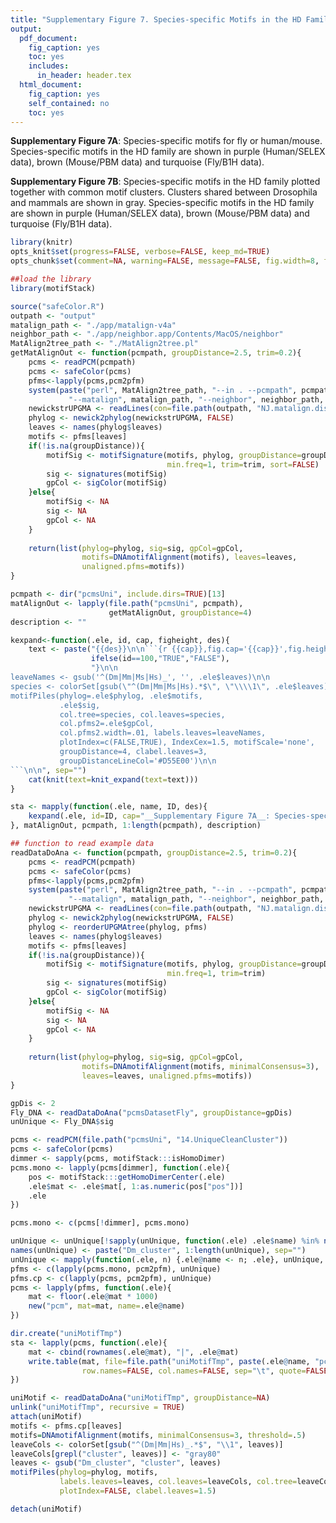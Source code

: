 ```yaml
---
title: "Supplementary Figure 7. Species-specific Motifs in the HD Family"
output: 
  pdf_document:
    fig_caption: yes
    toc: yes
    includes:
      in_header: header.tex
  html_document:
    fig_caption: yes
    self_contained: no
    toc: yes
---
```


__Supplementary Figure 7A__: Species-specific motifs for fly or human/mouse. Species-specific motifs in the HD family are shown in purple (Human/SELEX data), brown (Mouse/PBM data) and turquoise (Fly/B1H data).

__Supplementary Figure 7B__: Species-specific motifs in the HD family plotted together with common motif clusters. Clusters shared between Drosophila and mammals are shown in gray. Species-specific motifs in the HD family are shown in purple (Human/SELEX data), brown (Mouse/PBM data) and turquoise (Fly/B1H data).

```r
library(knitr)
opts_knit$set(progress=FALSE, verbose=FALSE, keep_md=TRUE)
opts_chunk$set(comment=NA, warning=FALSE, message=FALSE, fig.width=8, fig.pos="!htb")
```
```r
##load the library
library(motifStack)
```
```r
source("safeColor.R")
outpath <- "output"
matalign_path <- "./app/matalign-v4a"
neighbor_path <- "./app/neighbor.app/Contents/MacOS/neighbor"
MatAlign2tree_path <- "./MatAlign2tree.pl"
getMatAlignOut <- function(pcmpath, groupDistance=2.5, trim=0.2){
    pcms <- readPCM(pcmpath)
    pcms <- safeColor(pcms)
    pfms<-lapply(pcms,pcm2pfm)
    system(paste("perl", MatAlign2tree_path, "--in . --pcmpath", pcmpath, "--out", outpath,
             "--matalign", matalign_path, "--neighbor", neighbor_path, "--tree","UPGMA"))
    newickstrUPGMA <- readLines(con=file.path(outpath, "NJ.matalign.distMX.nwk"))
    phylog <- newick2phylog(newickstrUPGMA, FALSE)
    leaves <- names(phylog$leaves)
    motifs <- pfms[leaves]
    if(!is.na(groupDistance)){
        motifSig <- motifSignature(motifs, phylog, groupDistance=groupDistance,
                                   min.freq=1, trim=trim, sort=FALSE)
        sig <- signatures(motifSig)
        gpCol <- sigColor(motifSig)
    }else{
        motifSig <- NA
        sig <- NA
        gpCol <- NA
    }
    
    return(list(phylog=phylog, sig=sig, gpCol=gpCol, 
                motifs=DNAmotifAlignment(motifs), leaves=leaves, 
                unaligned.pfms=motifs))
}

pcmpath <- dir("pcmsUni", include.dirs=TRUE)[13]
matAlignOut <- lapply(file.path("pcmsUni", pcmpath), 
                      getMatAlignOut, groupDistance=4)
description <- ""
```

```r
kexpand<-function(.ele, id, cap, figheight, des){
    text <- paste("{{des}}\n\n```{r {{cap}},fig.cap='{{cap}}',fig.height={{figheight}},echo=",
                  ifelse(id==100,"TRUE","FALSE"),
                  "}\n\n
leaveNames <- gsub('^(Dm|Mm|Ms|Hs)_', '', .ele$leaves)\n\n
species <- colorSet[gsub(\"^(Dm|Mm|Ms|Hs).*$\", \"\\\\1\", .ele$leaves)]\n\n
motifPiles(phylog=.ele$phylog, .ele$motifs, 
           .ele$sig, 
           col.tree=species, col.leaves=species, 
           col.pfms2=.ele$gpCol, 
           col.pfms2.width=.01, labels.leaves=leaveNames, 
           plotIndex=c(FALSE,TRUE), IndexCex=1.5, motifScale='none',
           groupDistance=4, clabel.leaves=3,
           groupDistanceLineCol='#D55E00')\n\n
```\n\n", sep="")
    cat(knit(text=knit_expand(text=text)))
}
```

```r
sta <- mapply(function(.ele, name, ID, des){
    kexpand(.ele, id=ID, cap="__Supplementary Figure 7A__: Species-specific motifs for fly or human/mouse. Species-specific motifs in the HD family are shown in purple (Human/SELEX data), brown (Mouse/PBM data) and turquoise (Fly/B1H data)", figheight=ceiling(.25*length(.ele$leaves)), des)
}, matAlignOut, pcmpath, 1:length(pcmpath), description)

```

```r
## function to read example data
readDataDoAna <- function(pcmpath, groupDistance=2.5, trim=0.2){
    pcms <- readPCM(pcmpath)
    pcms <- safeColor(pcms)
    pfms<-lapply(pcms,pcm2pfm)
    system(paste("perl", MatAlign2tree_path, "--in . --pcmpath", pcmpath, "--out", outpath,
             "--matalign", matalign_path, "--neighbor", neighbor_path, "--tree","UPGMA"))
    newickstrUPGMA <- readLines(con=file.path(outpath, "NJ.matalign.distMX.nwk"))
    phylog <- newick2phylog(newickstrUPGMA, FALSE)
    phylog <- reorderUPGMAtree(phylog, pfms)
    leaves <- names(phylog$leaves)
    motifs <- pfms[leaves]
    if(!is.na(groupDistance)){
        motifSig <- motifSignature(motifs, phylog, groupDistance=groupDistance, 
                                   min.freq=1, trim=trim)
        sig <- signatures(motifSig)
        gpCol <- sigColor(motifSig)
    }else{
        motifSig <- NA
        sig <- NA
        gpCol <- NA
    }
    
    return(list(phylog=phylog, sig=sig, gpCol=gpCol, 
                motifs=DNAmotifAlignment(motifs, minimalConsensus=3), 
                leaves=leaves, unaligned.pfms=motifs))
}

```

```r
gpDis <- 2
Fly_DNA <- readDataDoAna("pcmsDatasetFly", groupDistance=gpDis)
unUnique <- Fly_DNA$sig

pcms <- readPCM(file.path("pcmsUni", "14.UniqueCleanCluster"))
pcms <- safeColor(pcms)
dimmer <- sapply(pcms, motifStack:::isHomoDimer)
pcms.mono <- lapply(pcms[dimmer], function(.ele){
    pos <- motifStack:::getHomoDimerCenter(.ele)
    .ele$mat <- .ele$mat[, 1:as.numeric(pos["pos"])]
    .ele
})

pcms.mono <- c(pcms[!dimmer], pcms.mono)

unUnique <- unUnique[!sapply(unUnique, function(.ele) .ele$name) %in% names(pcms)]
names(unUnique) <- paste("Dm_cluster", 1:length(unUnique), sep="")
unUnique <- mapply(function(.ele, n) {.ele@name <- n; .ele}, unUnique, names(unUnique))
pfms <- c(lapply(pcms.mono, pcm2pfm), unUnique)
pfms.cp <- c(lapply(pcms, pcm2pfm), unUnique)
pcms <- lapply(pfms, function(.ele){
    mat <- floor(.ele@mat * 1000)
    new("pcm", mat=mat, name=.ele@name)
})

dir.create("uniMotifTmp")
sta <- lapply(pcms, function(.ele){
    mat <- cbind(rownames(.ele@mat), "|", .ele@mat)
    write.table(mat, file=file.path("uniMotifTmp", paste(.ele@name, "pcm", sep=".")), 
                row.names=FALSE, col.names=FALSE, sep="\t", quote=FALSE)
})

uniMotif <- readDataDoAna("uniMotifTmp", groupDistance=NA)
unlink("uniMotifTmp", recursive = TRUE)
attach(uniMotif)
motifs <- pfms.cp[leaves]
motifs=DNAmotifAlignment(motifs, minimalConsensus=3, threshold=.5)
leaveCols <- colorSet[gsub("^(Dm|Mm|Hs)_.*$", "\\1", leaves)]
leaveCols[grepl("cluster", leaves)] <- "gray80"
leaves <- gsub("Dm_cluster", "cluster", leaves)
motifPiles(phylog=phylog, motifs,
           labels.leaves=leaves, col.leaves=leaveCols, col.tree=leaveCols,
           plotIndex=FALSE, clabel.leaves=1.5)

detach(uniMotif)
```